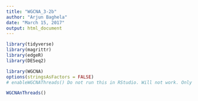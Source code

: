 ```yaml
---
title: "WGCNA_3-2b"
author: "Arjun Baghela"
date: "March 15, 2017"
output: html_document
---
```


```r
library(tidyverse)
library(magrittr)
library(edgeR)
library(DESeq2)

library(WGCNA)
options(stringsAsFactors = FALSE)
# enableWGCNAThreads() Do not run this in RStudio. Will not work. Only works in R alone. 

WGCNAnThreads()
```


